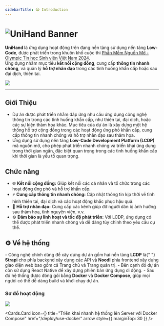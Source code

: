 ```yaml
---
sidebarTitle: 😀 Introduction
---
```



# ![UniHand Banner](/banner.png)

**UniHand** là ứng dụng hoạt động trên đang nền tảng sử dụng nền tảng **Low-Code**, được phát triển trong khuôn khổ cuộc thi [Phần Mềm Nguồn Mở - Olympic Tin học Sinh viên Việt Nam 2024](https://www.olp.vn/procon-pmmn/ph%E1%BA%A7n-m%E1%BB%81m-ngu%E1%BB%93n-m%E1%BB%9F).  
Ứng dụng nhằm mục tiêu **kết nối cộng đồng**, cung cấp **thông tin nhanh chóng**, và quản lý **hỗ trợ nhân đạo** trong các tình huống khẩn cấp hoặc sau đại dịch, thiên tai.

<div style={{ marginTop: 10 }}>
  <img src="/banner_review.png" style={{ margin: "0 auto" }} />
</div>

---

## **Giới Thiệu**

- Dự án được phát triển nhằm đáp ứng nhu cầu ứng dụng công nghệ thông tin trong các tình huống khẩn cấp, như thiên tai, đại dịch, hoặc các sự kiện thảm họa khác.
  Mục tiêu của dự án là xây dựng một hệ thống hỗ trợ cộng đồng trong các hoạt động ứng phó khẩn cấp, cung cấp thông tin nhanh chóng và hỗ trợ nhân đạo sau thảm họa.
- Ứng dụng sử dụng nền tảng **Low-Code Development Platform (LCDP)** mã nguồn mở, cho phép phát triển nhanh chóng và triển khai ứng dụng trong thời gian ngắn,
  đặc biệt quan trọng trong các tình huống khẩn cấp khi thời gian là yếu tố quan trọng.

## **Chức năng**

- 🌐 **Kết nối cộng đồng:** Giúp kết nối các cá nhân và tổ chức trong các hoạt động ứng phó và hỗ trợ khẩn cấp.
- ⚡ **Cung cấp thông tin nhanh chóng:** Cập nhật thông tin kịp thời về tình hình thiên tai, đại dịch và các hoạt động khắc phục hậu quả.
- 🤝 **Hỗ trợ nhân đạo:** Cung cấp các kênh giúp đỡ người dân bị ảnh hưởng sau thảm họa, tình nguyện viên, v.v.
- ⚙️ **Đảm bảo sự linh hoạt và tốc độ phát triển:** Với LCDP, ứng dụng có thể được phát triển nhanh chóng và dễ dàng tùy chỉnh theo yêu cầu cụ thể.

## **⚙️ Về hệ thống**

<div style={{ marginTop: 10 }}>
  <span style={{ fontSize: 18 }}>
    - Công nghệ chính dùng để xây dựng dự án gồm hai nền tảng <b>LCDP</b> là{" "}
    <b>Strapi</b> cho phía backend xây dựng các API và
    <b>Noodl</b> phía frontend xây dựng giao diện web bao gồm cả Trang chủ và Trang
    quản trị.
  </span>
  <span style={{ fontSize: 18 }}>
    - Bên cạnh đó dự án còn sử dụng React Native để xây dựng phiên bản ứng dụng
    di động.
  </span>
  <span style={{ fontSize: 18 }}>
    - Sau đó hệ thống được đóng gói bằng <b>Docker</b> và <b>Docker Compose</b>,
    giúp mọi người có thể dễ dàng build và khởi chạy dự án.
  </span>
</div>

### **Sơ đồ hoạt động**

<div style={{ marginTop: 10 }}>
  <img src="/img/so-do.png" style={{ margin: "0 auto" }} />
</div>


<Cards.Card
  icon={<StorageIcon />}
  title="Triển khai nhanh hệ thống lên Server với Docker Compose"
  href="/deploy/use-docker"
  arrow
  style={{ marginTop: 30 }}
/>

